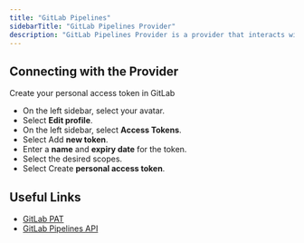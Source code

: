 ```yaml
---
title: "GitLab Pipelines"
sidebarTitle: "GitLab Pipelines Provider"
description: "GitLab Pipelines Provider is a provider that interacts with GitLab Pipelines API."
---
```


<AutoGeneratedSnippet />

## Connecting with the Provider

Create your personal access token in GitLab 
- On the left sidebar, select your avatar.
- Select **Edit profile**.
- On the left sidebar, select **Access Tokens**.
- Select Add **new token**.
- Enter a **name** and **expiry date** for the token.
- Select the desired scopes.
- Select Create **personal access token**.

## Useful Links

- [GitLab PAT](https://docs.gitlab.com/ee/user/profile/personal_access_tokens.html#create-a-personal-access-token)
- [GitLab Pipelines API](https://docs.gitlab.com/ee/api/pipelines.html)
